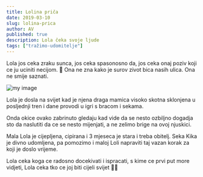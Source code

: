 ```yaml
---
title: Lolina priča
date: 2019-03-10
slug: lolina-prica
author: AV
published: true
description: Lola čeka svoje ljude
tags: ["tražimo-udomitelje"]
---
```

Lola jos ceka zraku sunca, jos ceka spasonosno da, jos ceka onaj poziv koji ce ju uciniti necijom. 💌
Ona ne zna kako je surov zivot bica nasih ulica. Ona ne smije saznati.

![my image](./blogg.jpg)

Lola je dosla na svijet kad je njena draga mamica visoko skotna sklonjena u posljednji tren i dane provodi u igri s bracom i sekama.

Onda okice ovako zabrinuto gledaju kad vide da se nesto ozbiljno dogadja sto da naslutiti da ce se nesto mijenjati, a ne zelimo brige na ovoj njuskici.

Mala Lola je cijepljena, cipirana i 3 mjeseca je stara i treba obitelj.
Seka Kika je divno udomljena, pa pomozimo i maloj Loli napraviti taj vazan korak za koji je doslo vrijeme.

Lola ceka koga ce radosno docekivati i ispracati, s kime ce prvi put more vidjeti, Lola ceka tko ce joj biti cijeli svijet 💌🌷